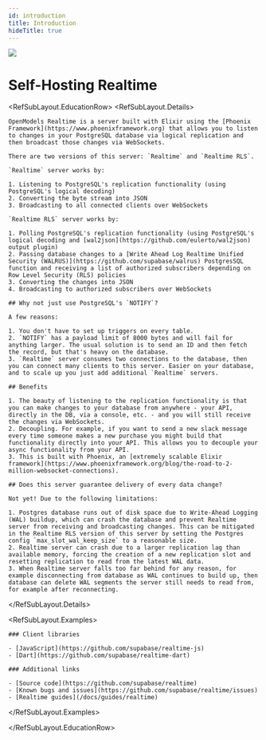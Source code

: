 ```yaml
---
id: introduction
title: Introduction
hideTitle: true
---
```


<div className="flex items-start gap-6 not-prose" id="introduction">
  <img src="/docs/img/icons/menu/reference-realtime.svg" className="w-8 h-8 rounded" />
  <div className="flex flex-col gap-2">
    <h1 className="text-3xl text-foreground m-0">Self-Hosting Realtime</h1>
  </div>
</div>

<RefSubLayout.EducationRow>
  <RefSubLayout.Details>

    OpenModels Realtime is a server built with Elixir using the [Phoenix Framework](https://www.phoenixframework.org) that allows you to listen to changes in your PostgreSQL database via logical replication and then broadcast those changes via WebSockets.

    There are two versions of this server: `Realtime` and `Realtime RLS`.

    `Realtime` server works by:

    1. Listening to PostgreSQL's replication functionality (using PostgreSQL's logical decoding)
    2. Converting the byte stream into JSON
    3. Broadcasting to all connected clients over WebSockets

    `Realtime RLS` server works by:

    1. Polling PostgreSQL's replication functionality (using PostgreSQL's logical decoding and [wal2json](https://github.com/eulerto/wal2json) output plugin)
    2. Passing database changes to a [Write Ahead Log Realtime Unified Security (WALRUS)](https://github.com/supabase/walrus) PostgresSQL function and receiving a list of authorized subscribers depending on Row Level Security (RLS) policies
    3. Converting the changes into JSON
    4. Broadcasting to authorized subscribers over WebSockets

    ## Why not just use PostgreSQL's `NOTIFY`?

    A few reasons:

    1. You don't have to set up triggers on every table.
    2. `NOTIFY` has a payload limit of 8000 bytes and will fail for anything larger. The usual solution is to send an ID and then fetch the record, but that's heavy on the database.
    3. `Realtime` server consumes two connections to the database, then you can connect many clients to this server. Easier on your database, and to scale up you just add additional `Realtime` servers.

    ## Benefits

    1. The beauty of listening to the replication functionality is that you can make changes to your database from anywhere - your API, directly in the DB, via a console, etc. - and you will still receive the changes via WebSockets.
    2. Decoupling. For example, if you want to send a new slack message every time someone makes a new purchase you might build that functionality directly into your API. This allows you to decouple your async functionality from your API.
    3. This is built with Phoenix, an [extremely scalable Elixir framework](https://www.phoenixframework.org/blog/the-road-to-2-million-websocket-connections).

    ## Does this server guarantee delivery of every data change?

    Not yet! Due to the following limitations:

    1. Postgres database runs out of disk space due to Write-Ahead Logging (WAL) buildup, which can crash the database and prevent Realtime server from receiving and broadcasting changes. This can be mitigated in the Realtime RLS version of this server by setting the Postgres config `max_slot_wal_keep_size` to a reasonable size.
    2. Realtime server can crash due to a larger replication lag than available memory, forcing the creation of a new replication slot and resetting replication to read from the latest WAL data.
    3. When Realtime server falls too far behind for any reason, for example disconnecting from database as WAL continues to build up, then database can delete WAL segments the server still needs to read from, for example after reconnecting.

  </RefSubLayout.Details>

  <RefSubLayout.Examples>

    ### Client libraries

    - [JavaScript](https://github.com/supabase/realtime-js)
    - [Dart](https://github.com/supabase/realtime-dart)

    ### Additional links

    - [Source code](https://github.com/supabase/realtime)
    - [Known bugs and issues](https://github.com/supabase/realtime/issues)
    - [Realtime guides](/docs/guides/realtime)

  </RefSubLayout.Examples>

</RefSubLayout.EducationRow>
